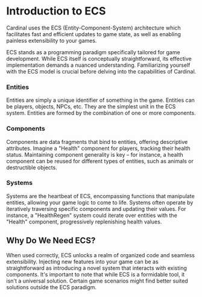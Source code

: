 # Introduction to ECS

Cardinal uses the ECS (Entity-Component-System) architecture which facilitates fast and efficient updates to game state, as well as enabling painless extensibility to your games.

ECS stands as a programming paradigm specifically tailored for game development. While ECS itself is conceptually straightforward, its effective implementation demands a nuanced understanding. Familiarizing yourself with the ECS model is crucial before delving into the capabilities of Cardinal.


### Entities

Entities are simply a unique identifier of something in the game. Entities can be players, objects, NPCs, etc. They are the simplest unit in the ECS system. Entities are formed by the combination of one or more components.

### Components

Components are data fragments that bind to entities, offering descriptive attributes. Imagine a "Health" component for players, tracking their health status. Maintaining component generality is key – for instance, a health component can be reused for different types of entities, such as animals or destructible objects.

### Systems

Systems are the heartbeat of ECS, encompassing functions that manipulate entities, allowing your game logic to come to life. Systems often operate by iteratively traversing specific components and updating their values. For instance, a "HealthRegen" system could iterate over entities with the "Health" component, progressively replenishing health values.


## Why Do We Need ECS?

When used correctly, ECS unlocks a realm of organized code and seamless extensibility. Injecting new features into your game can be as straightforward as introducing a novel system that interacts with existing components. It's important to note that while ECS is a formidable tool, it isn't a universal solution. Certain game scenarios might find better suited solutions outside the ECS paradigm.
